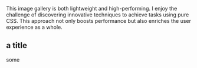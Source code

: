 
This image gallery is both lightweight and high-performing. I enjoy the challenge of discovering innovative techniques to achieve tasks using pure CSS. This approach not only boosts performance but also enriches the user experience as a whole.

## a title

some 